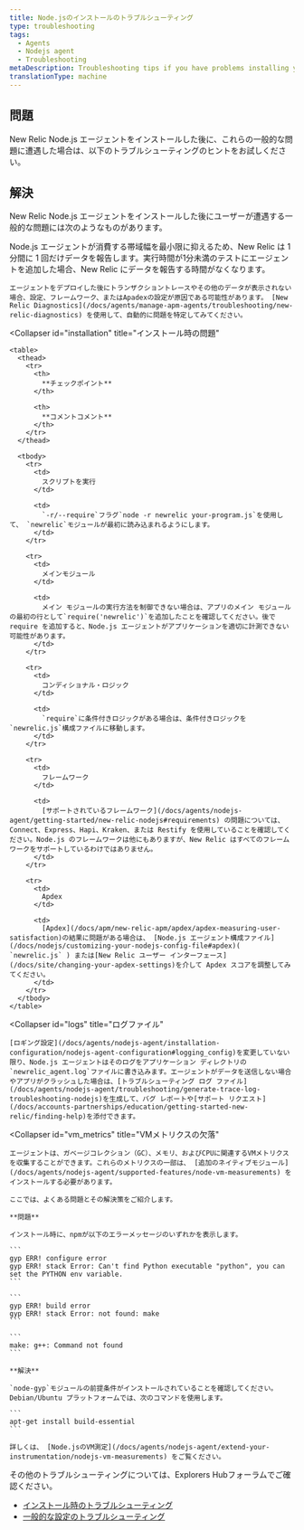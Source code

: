 ```yaml
---
title: Node.jsのインストールのトラブルシューティング
type: troubleshooting
tags:
  - Agents
  - Nodejs agent
  - Troubleshooting
metaDescription: Troubleshooting tips if you have problems installing your New Relic Node.js agent.
translationType: machine
---
```


## 問題

New Relic Node.js エージェントをインストールした後に、これらの一般的な問題に遭遇した場合は、以下のトラブルシューティングのヒントをお試しください。

## 解決

New Relic Node.js エージェントをインストールした後にユーザーが遭遇する一般的な問題には次のようなものがあります。

<CollapserGroup>
  <Collapser
    id="no_data"
    title="データが見えない"
  >
    Node.js エージェントが消費する帯域幅を最小限に抑えるため、New Relic は 1 分間に 1 回だけデータを報告します。実行時間が1分未満のテストにエージェントを追加した場合、New Relic にデータを報告する時間がなくなります。

    エージェントをデプロイした後にトランザクショントレースやその他のデータが表示されない場合、設定、フレームワーク、またはApadexの設定が原因である可能性があります。 [New Relic Diagnostics](/docs/agents/manage-apm-agents/troubleshooting/new-relic-diagnostics) を使用して、自動的に問題を特定してみてください。
  </Collapser>

  <Collapser
    id="installation"
    title="インストール時の問題"
  >
    <table>
      <thead>
        <tr>
          <th>
            **チェックポイント**
          </th>

          <th>
            **コメントコメント**
          </th>
        </tr>
      </thead>

      <tbody>
        <tr>
          <td>
            スクリプトを実行
          </td>

          <td>
            `-r/--require`フラグ`node -r newrelic your-program.js`を使用して、 `newrelic`モジュールが最初に読み込まれるようにします。
          </td>
        </tr>

        <tr>
          <td>
            メインモジュール
          </td>

          <td>
            メイン モジュールの実行方法を制御できない場合は、アプリのメイン モジュールの最初の行として`require('newrelic')`を追加したことを確認してください。後で require を追加すると、Node.js エージェントがアプリケーションを適切に計測できない可能性があります。
          </td>
        </tr>

        <tr>
          <td>
            コンディショナル・ロジック
          </td>

          <td>
            `require`に条件付きロジックがある場合は、条件付きロジックを`newrelic.js`構成ファイルに移動します。
          </td>
        </tr>

        <tr>
          <td>
            フレームワーク
          </td>

          <td>
            [サポートされているフレームワーク](/docs/agents/nodejs-agent/getting-started/new-relic-nodejs#requirements) の問題については、Connect、Express、Hapi、Kraken、または Restify を使用していることを確認してください。Node.js のフレームワークは他にもありますが、New Relic はすべてのフレームワークをサポートしているわけではありません。
          </td>
        </tr>

        <tr>
          <td>
            Apdex
          </td>

          <td>
            [Apdex](/docs/apm/new-relic-apm/apdex/apdex-measuring-user-satisfaction)の結果に問題がある場合は、 [Node.js エージェント構成ファイル](/docs/nodejs/customizing-your-nodejs-config-file#apdex)( `newrelic.js` ) または[New Relic ユーザー インターフェース](/docs/site/changing-your-apdex-settings)を介して Apdex スコアを調整してみてください。
          </td>
        </tr>
      </tbody>
    </table>
  </Collapser>

  <Collapser
    id="logs"
    title="ログファイル"
  >
    [ロギング設定](/docs/agents/nodejs-agent/installation-configuration/nodejs-agent-configuration#logging_config)を変更していない限り、Node.js エージェントはそのログをアプリケーション ディレクトリの`newrelic_agent.log`ファイルに書き込みます。エージェントがデータを送信しない場合やアプリがクラッシュした場合は、[トラブルシューティング ログ ファイル](/docs/agents/nodejs-agent/troubleshooting/generate-trace-log-troubleshooting-nodejs)を生成して、バグ レポートや[サポート リクエスト](/docs/accounts-partnerships/education/getting-started-new-relic/finding-help)を添付できます。
  </Collapser>

  <Collapser
    id="vm_metrics"
    title="VMメトリクスの欠落"
  >
    エージェントは、ガベージコレクション（GC）、メモリ、およびCPUに関連するVMメトリクスを収集することができます。これらのメトリクスの一部は、 [追加のネイティブモジュール](/docs/agents/nodejs-agent/supported-features/node-vm-measurements) をインストールする必要があります。

    ここでは、よくある問題とその解決策をご紹介します。

    **問題**

    インストール時に、npmが以下のエラーメッセージのいずれかを表示します。

    ```
    gyp ERR! configure error
    gyp ERR! stack Error: Can't find Python executable "python", you can set the PYTHON env variable.
    ```

    ```
    gyp ERR! build error
    gyp ERR! stack Error: not found: make
    ```

    ```
    make: g++: Command not found
    ```

    **解決**

    `node-gyp`モジュールの前提条件がインストールされていることを確認してください。Debian/Ubuntu プラットフォームでは、次のコマンドを使用します。

    ```
    apt-get install build-essential
    ```

    詳しくは、 [Node.jsのVM測定](/docs/agents/nodejs-agent/extend-your-instrumentation/nodejs-vm-measurements) をご覧ください。
  </Collapser>
</CollapserGroup>

その他のトラブルシューティングについては、Explorers Hubフォーラムでご確認ください。

* [インストール時のトラブルシューティング](https://discuss.newrelic.com/t/node-js-troubleshooting-framework-install/108682)
* [一般的な設定のトラブルシューティング](https://discuss.newrelic.com/t/node-js-troubleshooting-framework-configuration/119977)